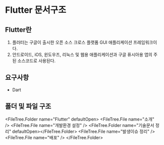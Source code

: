 
# Flutter 문서구조

## Flutter란

1. 플러터는 구글이 출시한 오픈 소스 크로스 플랫폼 GUI 애플리케이션 프레임워크이다.
2. 안드로이드, iOS, 윈도우즈, 리눅스 및 웹용 애플리케이션과 구글 퓨시아용 앱의 주된 소스코드로 사용된다.

## 요구사항

- Dart

## 폴더 및 파일 구조

<FileTree.Folder name="Flutter" defaultOpen>
  <FileTree.File name="소개" />
  <FileTree.File name="개발환경 설정" />
  <FileTree.Folder name="기술문서 정리" defaultOpen></FileTree.Folder>
  <FileTree.File name="발생이슈 정리" />
  <FileTree.File name="배포" />
</FileTree.Folder>
